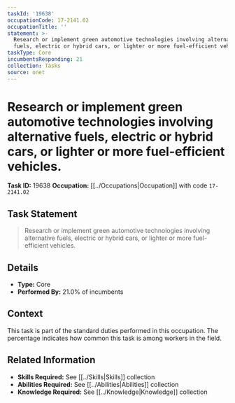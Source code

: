 ```yaml
---
taskId: '19638'
occupationCode: 17-2141.02
occupationTitle: ''
statement: >-
  Research or implement green automotive technologies involving alternative
  fuels, electric or hybrid cars, or lighter or more fuel-efficient vehicles.
taskType: Core
incumbentsResponding: 21
collection: Tasks
source: onet
---
```

# Research or implement green automotive technologies involving alternative fuels, electric or hybrid cars, or lighter or more fuel-efficient vehicles.

**Task ID:** 19638
**Occupation:** [[../Occupations|Occupation]] with code `17-2141.02`

## Task Statement

> Research or implement green automotive technologies involving alternative fuels, electric or hybrid cars, or lighter or more fuel-efficient vehicles.

## Details

- **Type:** Core
- **Performed By:** 21.0% of incumbents

## Context

This task is part of the standard duties performed in this occupation. The percentage indicates how common this task is among workers in the field.

## Related Information

- **Skills Required:** See [[../Skills|Skills]] collection
- **Abilities Required:** See [[../Abilities|Abilities]] collection
- **Knowledge Required:** See [[../Knowledge|Knowledge]] collection
